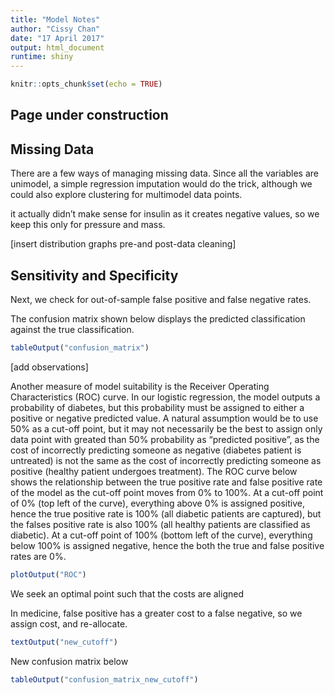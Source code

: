 ```yaml
---
title: "Model Notes"
author: "Cissy Chan"
date: "17 April 2017"
output: html_document
runtime: shiny
---
```


```r
knitr::opts_chunk$set(echo = TRUE)
```

## Page under construction

## Missing Data

There are a few ways of managing missing data. Since all the variables are unimodel, a simple regression imputation would do the trick, although we could also explore clustering for multimodel data points.

it actually didn't make sense for insulin as it creates negative values, so we keep this only for pressure and mass.

[insert distribution graphs pre-and post-data cleaning]

## Sensitivity and Specificity

Next, we check for out-of-sample false positive and false negative rates.

The confusion matrix shown below displays the predicted classification against the true classification.

```r
tableOutput("confusion_matrix")
```

[add observations]

Another measure of model suitability is the Receiver Operating Characteristics (ROC) curve. In our logistic regression, the model outputs a probability of diabetes, but this probability must be assigned to either a positive or negative predicted value. A natural assumption would be to use 50% as a cut-off point, but it may not necessarily be the best to assign only data point with greated than 50% probability as "predicted positive", as the cost of incorrectly predicting someone as negative (diabetes patient is untreated) is not the same as the cost of incorrectly predicting someone as positive (healthy patient undergoes treatment). The ROC curve below shows the relationship between the true positive rate and false positive rate of the model as the cut-off point moves from 0% to 100%. At a cut-off point of 0% (top left of the curve), everything above 0% is assigned positive, hence the true positive rate is 100% (all diabetic patients are captured), but the falses positive rate is also 100% (all healthy patients are classified as diabetic). At a cut-off point of 100% (bottom left of the curve), everything below 100% is assigned negative, hence the both the true and false positive rates are 0%.


```r
plotOutput("ROC")
```

We seek an optimal point such that the costs are aligned

In medicine, false positive has a greater cost to a false negative, so we assign cost, and re-allocate.

```r
textOutput("new_cutoff")
```

New confusion matrix below

```r
tableOutput("confusion_matrix_new_cutoff")
```